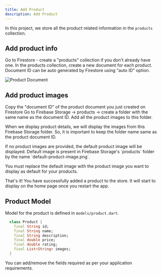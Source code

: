 ```yaml
--- 
title: Add Product
description: Add Product
---
```



In this project, we store all the product related information in the `products` collection. 

## Add product info
Go to Firestore - create a "products" collection if you don't already have one. In the products collection, create a new document for each product. Document ID can be auto generated by Firestore using "auto ID" option.

<Image src={productDocument} alt="Product Document" />

## Add product images
Copy the "document ID" of the product document you just created on Firestore
Go to Firebase Storage -> products -> create a folder with the same name as the document ID. Add all the product images to this folder.

When we display product details, we will display the images from this Firebase Storage folder. So, it is important to keep the folder name same as the product document ID.

<Aside>
  If no product images are provided, the default product image will be displayed. Default image is present in Firebase Storage's `products` folder by the name `default-product-image.png`.

  You must replace the default image with the product image you want to display as default for your products.
</Aside>

That's it! You have successfully added a product to the store. It will start to display on the home page once you restart the app.

## Product Model
Model for the product is defined in `models/product.dart`.

```dart
  class Product {
    final String id;
    final String name;
    final String description;
    final double price;
    final double rating;
    final List<String> images;
  }
```

You can add/remove the fields required as per your application requirements.

